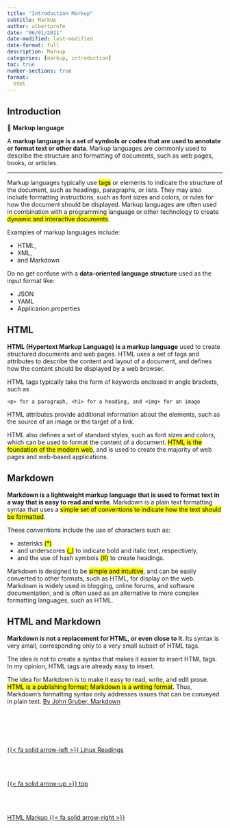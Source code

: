 ```yaml
---
title: "Introduction Markup"
subtitle: MarkUp
author: albertprofe
date: "06/01/2021"
date-modified: last-modified
date-format: full
description: Maruup
categories: [markup, introduction]
toc: true
number-sections: true
format:
  html
---
```


## Introduction
::: {.summary}
📘 **Markup language**

A **markup language is a set of symbols or codes that are used to annotate or format text or other data**. Markup languages are commonly used to describe the structure and formatting of documents, such as web pages, books, or articles.
:::
---
Markup languages typically use <mark>tags</mark> or elements to indicate the structure of the document, such as headings, paragraphs, or lists. They may also include formatting instructions, such as font sizes and colors, or rules for how the document should be displayed. Markup languages are often used in combination with a programming language or other technology to create <mark>dynamic and interactive documents</mark>.

Examples of markup languages include:

- HTML,
- XML,
- and Markdown

Do no get confuse with a **data-oriented language structure** used as the input format like:

- JSON
- YAML
- Applicarion.properties

## HTML
**HTML (Hypertext Markup Language) is a markup language** used to create structured documents and web pages. HTML uses a set of tags and attributes to describe the content and layout of a document, and defines how the content should be displayed by a web browser.

HTML tags typically take the form of keywords enclosed in angle brackets, such as

<p class="indent">`<p> for a paragraph, <h1> for a heading, and <img> for an image` </p>

HTML attributes provide additional information about the elements, such as the source of an image or the target of a link.

HTML also defines a set of standard styles, such as font sizes and colors, which can be used to format the content of a document. <mark>HTML is the foundation of the modern web</mark>, and is used to create the majority of web pages and web-based applications.

## Markdown
**Markdown is a lightweight markup language that is used to format text in a way that is easy to read and write**. Markdown is a plain text formatting syntax that uses a <mark>simple set of conventions to indicate how the text should be formatted</mark>.

These conventions include the use of characters such as:

- asterisks <mark>(*)</mark>
- and underscores <mark>(_)</mark> to indicate bold and italic text, respectively,
- and the use of hash symbols <mark>(#)</mark> to create headings.

Markdown is designed to be <mark>simple and intuitive</mark>, and can be easily converted to other formats, such as HTML, for display on the web. Markdown is widely used in blogging, online forums, and software documentation, and is often used as an alternative to more complex formatting languages, such as HTML.

##  HTML and Markdown

**Markdown is not a replacement for HTML, or even close to it**. Its syntax is very small, corresponding only to a very small subset of HTML tags.

The idea is not to create a syntax that makes it easier to insert HTML tags. In my opinion, HTML tags are already easy to insert.

The idea for Markdown is to make it easy to read, write, and edit prose. <mark>HTML is a publishing format; Markdown is a writing format</mark>. Thus, Markdown’s formatting syntax only addresses issues that can be conveyed in plain text. [By John Gruber, Markdown](https://daringfireball.net/projects/markdown/syntax#html/)


<!--- navLinks -->
<br><br>
<div class=row>
<br>
<div class='column left previous'>
<br>
[{{< fa solid arrow-left >}} Linux Readings](/linux/resources.qmd)
<br>
</div>
<br>
<div class='column center'>
<br>
[{{< fa solid arrow-up >}} top](#top)
<br>
</div>
<br>
<div class='column right next'>
<br>
[HTML Markup  {{< fa solid arrow-right >}}](/markup/markup-lang-html.qmd)
<br>
</div>
<br>
</div>
